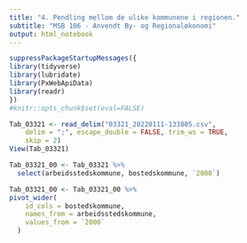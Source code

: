 ```yaml
---
title: "4. Pendling mellom de ulike kommunene i regionen."
subtitle: "MSB 106 - Anvendt By- og Regionaløkonomi"
output: html_notebook
---
```


```r
suppressPackageStartupMessages({
library(tidyverse)
library(lubridate)
library(PxWebApiData)
library(readr)
})
#knitr::opts_chunk$set(eval=FALSE)
```


```r
Tab_03321 <- read_delim("03321_20220111-133805.csv", 
    delim = ";", escape_double = FALSE, trim_ws = TRUE, 
    skip = 2)
View(Tab_03321)
```


```r
Tab_03321_00 <- Tab_03321 %>% 
  select(arbeidsstedskommune, bostedskommune, `2000`)
```


```r
Tab_03321_00 <- Tab_03321_00 %>% 
pivot_wider(
    id_cols = bostedskommune,
    names_from = arbeidsstedskommune,
    values_from = `2000`
  )
```




